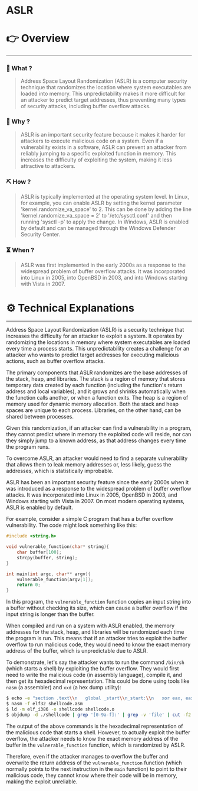 # ASLR


# 👉 Overview

---

### 👀 What ?

> Address Space Layout Randomization (ASLR) is a computer security technique that randomizes the location where system executables are loaded into memory. This unpredictability makes it more difficult for an attacker to predict target addresses, thus preventing many types of security attacks, including buffer overflow attacks.
> 

### 🧐 Why ?

> ASLR is an important security feature because it makes it harder for attackers to execute malicious code on a system. Even if a vulnerability exists in a software, ASLR can prevent an attacker from reliably jumping to a specific exploited function in memory. This increases the difficulty of exploiting the system, making it less attractive to attackers.
> 

### ⛏️ How ?

> ASLR is typically implemented at the operating system level. In Linux, for example, you can enable ASLR by setting the kernel parameter 'kernel.randomize_va_space' to 2. This can be done by adding the line 'kernel.randomize_va_space = 2' to '/etc/sysctl.conf' and then running 'sysctl -p' to apply the change. In Windows, ASLR is enabled by default and can be managed through the Windows Defender Security Center.
> 

### ⏳ When ?

> ASLR was first implemented in the early 2000s as a response to the widespread problem of buffer overflow attacks. It was incorporated into Linux in 2005, into OpenBSD in 2003, and into Windows starting with Vista in 2007.
> 

# ⚙️ Technical Explanations

---

Address Space Layout Randomization (ASLR) is a security technique that increases the difficulty for an attacker to exploit a system. It operates by randomizing the locations in memory where system executables are loaded every time a process starts. This unpredictability creates a challenge for an attacker who wants to predict target addresses for executing malicious actions, such as buffer overflow attacks.

The primary components that ASLR randomizes are the base addresses of the stack, heap, and libraries. The stack is a region of memory that stores temporary data created by each function (including the function's return address and local variables), and it grows and shrinks automatically when the function calls another, or when a function exits. The heap is a region of memory used for dynamic memory allocation. Both the stack and heap spaces are unique to each process. Libraries, on the other hand, can be shared between processes.

Given this randomization, if an attacker can find a vulnerability in a program, they cannot predict where in memory the exploited code will reside, nor can they simply jump to a known address, as that address changes every time the program runs.

To overcome ASLR, an attacker would need to find a separate vulnerability that allows them to leak memory addresses or, less likely, guess the addresses, which is statistically improbable.

ASLR has been an important security feature since the early 2000s when it was introduced as a response to the widespread problem of buffer overflow attacks. It was incorporated into Linux in 2005, OpenBSD in 2003, and Windows starting with Vista in 2007. On most modern operating systems, ASLR is enabled by default.

For example, consider a simple C program that has a buffer overflow vulnerability. The code might look something like this:

```c
#include <string.h>

void vulnerable_function(char* string){
    char buffer[100];
    strcpy(buffer, string);
}

int main(int argc, char** argv){
    vulnerable_function(argv[1]);
    return 0;
}

```

In this program, the `vulnerable_function` function copies an input string into a buffer without checking its size, which can cause a buffer overflow if the input string is longer than the buffer.

When compiled and run on a system with ASLR enabled, the memory addresses for the stack, heap, and libraries will be randomized each time the program is run. This means that if an attacker tries to exploit the buffer overflow to run malicious code, they would need to know the exact memory address of the buffer, which is unpredictable due to ASLR.

To demonstrate, let's say the attacker wants to run the command `/bin/sh` (which starts a shell) by exploiting the buffer overflow. They would first need to write the malicious code (in assembly language), compile it, and then get its hexadecimal representation. This could be done using tools like `nasm` (a assembler) and `xxd` (a hex dump utility):

```bash
$ echo -e "section .text\\n   global _start\\n_start:\\n   xor eax, eax\\n   push eax\\n   push 0x68732f2f\\n   push 0x6e69622f\\n   mov ebx, esp\\n   mov ecx, eax\\n   mov edx, eax\\n   mov al, 11\\n   int 0x80" > shellcode.asm
$ nasm -f elf32 shellcode.asm
$ ld -m elf_i386 -o shellcode shellcode.o
$ objdump -d ./shellcode | grep '[0-9a-f]:' | grep -v 'file' | cut -f2 -d: | cut -f1-6 -d' ' | tr -s ' ' | tr '\\t' ' ' | sed 's/ $//g' | sed 's/ /\\\\x/g' | paste -d '' -s | sed 's/^/"/' | sed 's/$/"/g'

```

The output of the above commands is the hexadecimal representation of the malicious code that starts a shell. However, to actually exploit the buffer overflow, the attacker needs to know the exact memory address of the buffer in the `vulnerable_function` function, which is randomized by ASLR.

Therefore, even if the attacker manages to overflow the buffer and overwrite the return address of the `vulnerable_function` function (which normally points to the next instruction in the `main` function) to point to their malicious code, they cannot know where their code will be in memory, making the exploit unreliable.

